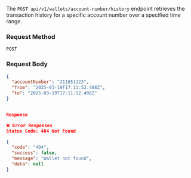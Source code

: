  The `POST api/v1/wallets/account-number/history` endpoint retrieves the transaction history for a specific account number over a specified time range.

### Request Method

`POST`

### **Request Body**

```json
{
  "accountNumber": "211651123",
  "from": "2025-03-19T17:11:52.488Z",
  "to": "2025-03-19T17:11:52.488Z"
}


Response

❌ Error Responses
Status Code: 404 Not Found

{
  "code": "404",
  "success": false,
  "message": "Wallet not found",
  "data": null
}

